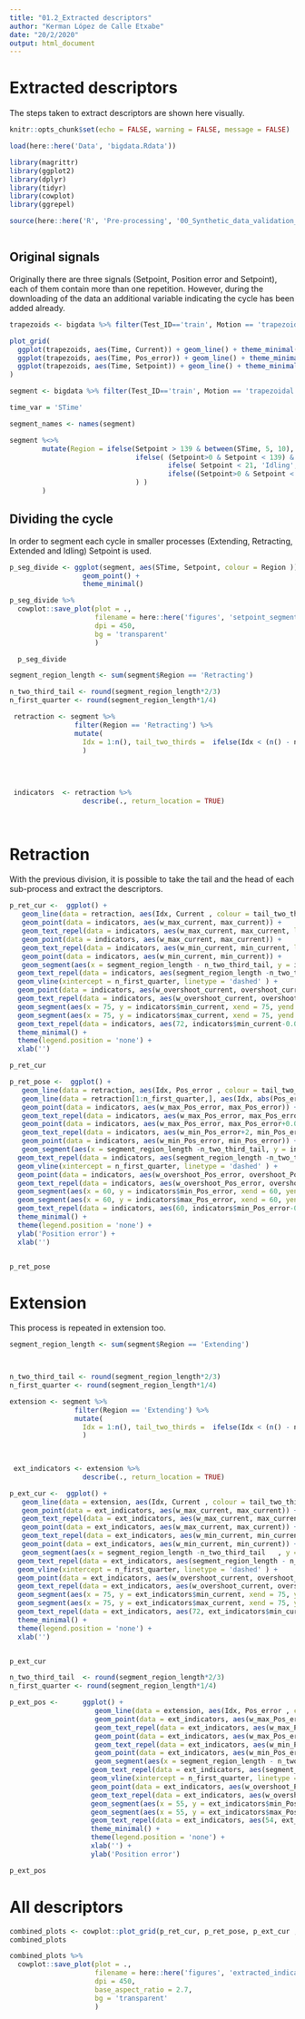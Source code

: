 ```yaml
---
title: "01.2_Extracted descriptors"
author: "Kerman López de Calle Etxabe"
date: "20/2/2020"
output: html_document
---
```


# Extracted descriptors

The steps taken to extract descriptors are shown here visually.

```r
knitr::opts_chunk$set(echo = FALSE, warning = FALSE, message = FALSE)
```


```r

load(here::here('Data', 'bigdata.Rdata'))

```


```r

library(magrittr)
library(ggplot2)
library(dplyr)
library(tidyr)
library(cowplot)
library(ggrepel)

source(here::here('R', 'Pre-processing', '00_Synthetic_data_validation_auxiliars.R'))



```

## Original signals

Originally there are three signals (Setpoint, Position error and Setpoint), each of them contain more than one repetition. However, during the downloading of the data an additional variable indicating the cycle has been added already.  

```r

trapezoids <- bigdata %>% filter(Test_ID=='train', Motion == 'trapezoidal', Load == 20, Repetition == 1, between(Segment, 1,2) ) 

plot_grid(
  ggplot(trapezoids, aes(Time, Current)) + geom_line() + theme_minimal(),
  ggplot(trapezoids, aes(Time, Pos_error)) + geom_line() + theme_minimal(),
  ggplot(trapezoids, aes(Time, Setpoint)) + geom_line() + theme_minimal()
)

segment <- bigdata %>% filter(Test_ID=='train', Motion == 'trapezoidal', Load == 20, Repetition == 1, Segment == 1 ) 

```


```r

time_var = 'STime'

segment_names <- names(segment)


```

```r

segment %<>% 
        mutate(Region = ifelse(Setpoint > 139 & between(STime, 5, 10), 'Extended',
                               ifelse( (Setpoint>0 & Setpoint < 139) & c(0, diff(Setpoint))>0 & between(STime, 1,7), 'Extending',
                                       ifelse( Setpoint < 21, 'Idling',
                                       ifelse((Setpoint>0 & Setpoint < 139) & c(0, diff(Setpoint))<0 & between(STime, 9,15),'Retracting', 'Other'))
                               ) )
        ) 

```

## Dividing the cycle

In order to segment each cycle in smaller processes (Extending, Retracting, Extended and Idling) Setpoint is used.

```r

p_seg_divide <- ggplot(segment, aes(STime, Setpoint, colour = Region )) +
                  geom_point() +
                  theme_minimal()

p_seg_divide %>%  
  cowplot::save_plot(plot = .,
                     filename = here::here('figures', 'setpoint_segmentation.png'),
                     dpi = 450,
                     bg = 'transparent'
                     )

  p_seg_divide

```



```r


segment_region_length <- sum(segment$Region == 'Retracting')

n_two_third_tail <- round(segment_region_length*2/3) 
n_first_quarter <- round(segment_region_length*1/4)

 retraction <- segment %>% 
                filter(Region == 'Retracting') %>% 
                mutate(
                  Idx = 1:n(), tail_two_thirds =  ifelse(Idx < (n() - n_two_third_tail), FALSE, TRUE)
                  )
 
 
 
 
 indicators  <- retraction %>% 
                  describe(., return_location = TRUE)
 
  
```

# Retraction

With the previous division, it is possible to take the tail and the head of each sub-process and extract the descriptors. 

```r

p_ret_cur <-  ggplot() + 
   geom_line(data = retraction, aes(Idx, Current , colour = tail_two_thirds)) +
   geom_point(data = indicators, aes(w_max_current, max_current)) + 
   geom_text_repel(data = indicators, aes(w_max_current, max_current, label = 'Max')) +
   geom_point(data = indicators, aes(w_max_current, max_current)) +
   geom_text_repel(data = indicators, aes(w_min_current, min_current, label = 'Min')) +
   geom_point(data = indicators, aes(w_min_current, min_current)) +
   geom_segment(aes(x = segment_region_length - n_two_third_tail, y = indicators$mean_current, xend = segment_region_length, yend = indicators$mean_current)) +
  geom_text_repel(data = indicators, aes(segment_region_length -n_two_third_tail+3,mean_current + 0.075, label = 'Mean')) + 
  geom_vline(xintercept = n_first_quarter, linetype = 'dashed' ) +
  geom_point(data = indicators, aes(w_overshoot_current, overshoot_current)) +
  geom_text_repel(data = indicators, aes(w_overshoot_current, overshoot_current, label = 'Overshoot')) +
  geom_segment(aes(x = 75, y = indicators$min_current, xend = 75, yend = indicators$max_current), arrow = arrow(length = unit(0.25, "cm"))) +
  geom_segment(aes(x = 75, y = indicators$max_current, xend = 75, yend = indicators$min_current), arrow = arrow(length = unit(0.25, "cm"))) +
  geom_text_repel(data = indicators, aes(72, indicators$min_current-0.05, label = 'Peak value')) +
  theme_minimal() + 
  theme(legend.position = 'none') + 
  xlab('')

p_ret_cur

```




```r

p_ret_pose <-  ggplot() + 
   geom_line(data = retraction, aes(Idx, Pos_error , colour = tail_two_thirds)) +
   geom_line(data = retraction[1:n_first_quarter,], aes(Idx, abs(Pos_error)), linetype = 'dashed')  + 
   geom_point(data = indicators, aes(w_max_Pos_error, max_Pos_error)) + 
   geom_text_repel(data = indicators, aes(w_max_Pos_error, max_Pos_error, label = 'Max')) +
   geom_point(data = indicators, aes(w_max_Pos_error, max_Pos_error+0.05)) +
   geom_text_repel(data = indicators, aes(w_min_Pos_error+2, min_Pos_error-0.05, label = 'Min')) +
   geom_point(data = indicators, aes(w_min_Pos_error, min_Pos_error)) +
   geom_segment(aes(x = segment_region_length -n_two_third_tail, y = indicators$mean_Pos_error, xend = segment_region_length, yend = indicators$mean_Pos_error)) + 
  geom_text_repel(data = indicators, aes(segment_region_length -n_two_third_tail+3, mean_Pos_error + 0.1, label = 'Mean')) + 
  geom_vline(xintercept = n_first_quarter, linetype = 'dashed' ) +
  geom_point(data = indicators, aes(w_overshoot_Pos_error, overshoot_Pos_error)) +
  geom_text_repel(data = indicators, aes(w_overshoot_Pos_error, overshoot_Pos_error, label = 'Overshoot')) +
  geom_segment(aes(x = 60, y = indicators$min_Pos_error, xend = 60, yend = indicators$max_Pos_error), arrow = arrow(length = unit(0.25, "cm"))) +
  geom_segment(aes(x = 60, y = indicators$max_Pos_error, xend = 60, yend = indicators$min_Pos_error), arrow = arrow(length = unit(0.25, "cm"))) +
  geom_text_repel(data = indicators, aes(60, indicators$min_Pos_error-0.2, label = 'Peak value')) +
  theme_minimal() + 
  theme(legend.position = 'none') + 
  ylab('Position error') +
  xlab('')


p_ret_pose


```





# Extension

This process is repeated in extension too.

```r

segment_region_length <- sum(segment$Region == 'Extending')



n_two_third_tail <- round(segment_region_length*2/3) 
n_first_quarter <- round(segment_region_length*1/4)

extension <- segment %>% 
                filter(Region == 'Extending') %>% 
                mutate(
                  Idx = 1:n(), tail_two_thirds =  ifelse(Idx < (n() - n_two_third_tail  ), FALSE, TRUE)
                  )
 
 

 ext_indicators <- extension %>%
                  describe(., return_location = TRUE)


```

```r

p_ext_cur <-  ggplot() + 
   geom_line(data = extension, aes(Idx, Current , colour = tail_two_thirds)) +
   geom_point(data = ext_indicators, aes(w_max_current, max_current)) + 
   geom_text_repel(data = ext_indicators, aes(w_max_current, max_current, label = 'Max')) +
   geom_point(data = ext_indicators, aes(w_max_current, max_current)) +
   geom_text_repel(data = ext_indicators, aes(w_min_current, min_current, label = 'Min')) +
   geom_point(data = ext_indicators, aes(w_min_current, min_current)) +
   geom_segment(aes(x = segment_region_length -n_two_third_tail   , y = ext_indicators$mean_current, xend = segment_region_length, yend = ext_indicators$mean_current)) + 
  geom_text_repel(data = ext_indicators, aes(segment_region_length - n_two_third_tail + 5.5 , mean_current - 0.035 , label = 'Mean')) + 
  geom_vline(xintercept = n_first_quarter, linetype = 'dashed' ) +
  geom_point(data = ext_indicators, aes(w_overshoot_current, overshoot_current)) +
  geom_text_repel(data = ext_indicators, aes(w_overshoot_current, overshoot_current, label = 'Overshoot')) +
  geom_segment(aes(x = 75, y = ext_indicators$min_current, xend = 75, yend = ext_indicators$max_current), arrow = arrow(length = unit(0.25, "cm"))) +
  geom_segment(aes(x = 75, y = ext_indicators$max_current, xend = 75, yend = ext_indicators$min_current), arrow = arrow(length = unit(0.25, "cm"))) +
  geom_text_repel(data = ext_indicators, aes(72, ext_indicators$min_current-0.05, label = 'Peak value')) +
  theme_minimal() + 
  theme(legend.position = 'none') + 
  xlab('')


p_ext_cur

```

```r

n_two_third_tail  <- round(segment_region_length*2/3) 
n_first_quarter <- round(segment_region_length*1/4)

p_ext_pos <-      ggplot() + 
                     geom_line(data = extension, aes(Idx, Pos_error , colour = tail_two_thirds)) +
                     geom_point(data = ext_indicators, aes(w_max_Pos_error, max_Pos_error)) + 
                     geom_text_repel(data = ext_indicators, aes(w_max_Pos_error, max_Pos_error, label = 'Max')) +
                     geom_point(data = ext_indicators, aes(w_max_Pos_error, max_Pos_error)) +
                     geom_text_repel(data = ext_indicators, aes(w_min_Pos_error, min_Pos_error, label = 'Min')) +
                     geom_point(data = ext_indicators, aes(w_min_Pos_error, min_Pos_error)) +
                     geom_segment(aes(x = segment_region_length - n_two_third_tail   , y = ext_indicators$mean_Pos_error, xend = segment_region_length, yend = ext_indicators$mean_Pos_error)) + 
                    geom_text_repel(data = ext_indicators, aes(segment_region_length - n_two_third_tail   +3, mean_Pos_error + 0.075, label = 'Mean')) + 
                    geom_vline(xintercept = n_first_quarter, linetype = 'dashed' ) +
                    geom_point(data = ext_indicators, aes(w_overshoot_Pos_error, overshoot_Pos_error)) +
                    geom_text_repel(data = ext_indicators, aes(w_overshoot_Pos_error, overshoot_Pos_error, label = 'Overshoot')) +
                    geom_segment(aes(x = 55, y = ext_indicators$min_Pos_error, xend = 55, yend = ext_indicators$max_Pos_error), arrow = arrow(length = unit(0.25, "cm"))) +
                    geom_segment(aes(x = 55, y = ext_indicators$max_Pos_error, xend = 55, yend = ext_indicators$min_Pos_error), arrow = arrow(length = unit(0.25, "cm"))) +
                    geom_text_repel(data = ext_indicators, aes(54, ext_indicators$min_Pos_error+1.45, label = 'Peak value')) +
                    theme_minimal() + 
                    theme(legend.position = 'none') + 
                    xlab('') +
                    ylab('Position error')

p_ext_pos

```


# All descriptors



```r

combined_plots <- cowplot::plot_grid(p_ret_cur, p_ret_pose, p_ext_cur , p_ext_pos, ncol = 2) # , labels = c('a)', 'b)', 'c)', 'd)')
combined_plots

combined_plots %>% 
  cowplot::save_plot(plot = .,
                     filename = here::here('figures', 'extracted_indicators.png'),
                     dpi = 450,
                     base_aspect_ratio = 2.7,
                     bg = 'transparent'
                     )


```


